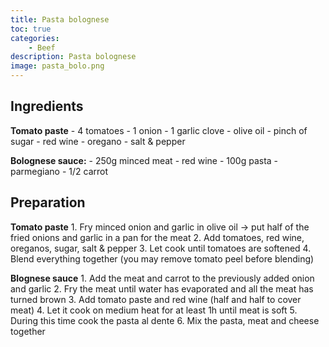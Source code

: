 ```yaml
---
title: Pasta bolognese
toc: true
categories: 
    - Beef
description: Pasta bolognese
image: pasta_bolo.png
---
```

## Ingredients

**Tomato paste**
- 4 tomatoes
- 1 onion
- 1 garlic clove
- olive oil
- pinch of sugar
- red wine
- oregano
- salt & pepper

**Bolognese sauce:**
- 250g minced meat
- red wine
- 100g pasta
- parmegiano
- 1/2 carrot


## Preparation

**Tomato paste**
1. Fry minced onion and garlic in olive oil -> put half of the fried onions and garlic in a pan for the meat
2. Add tomatoes, red wine, oreganos, sugar, salt & pepper
3. Let cook until tomatoes are softened
4. Blend everything together (you may remove tomato peel before blending)

**Blognese sauce**
1. Add the meat and carrot to the previously added onion and garlic
2. Fry the meat until water has evaporated and all the meat has turned brown
3. Add tomato paste and red wine (half and half to cover meat)
4. Let it cook on medium heat for at least 1h until meat is soft
5. During this time cook the pasta al dente
6. Mix the pasta, meat and cheese together

